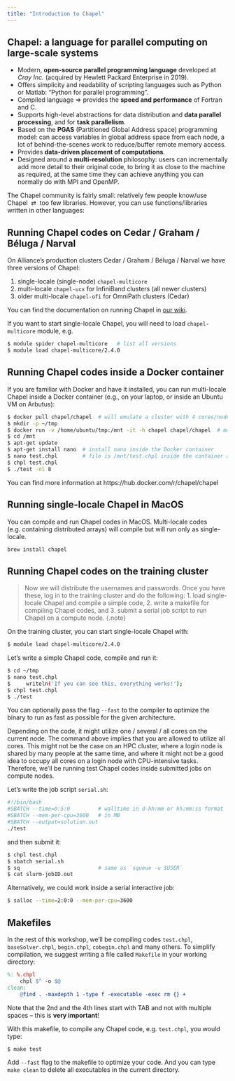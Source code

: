 ```yaml
---
title: "Introduction to Chapel"
---
```


<!-- as productive as Python -->
<!-- as fast as Fortran -->
<!-- as portable as C -->
<!-- as scalabale as MPI -->
<!-- as fun as your favourite programming language -->

<!-- - lower-level task parallelism: create one task to do this, another task to do this -->
<!-- - higher-level data parallelism: for all elements in my array, distribute them this way -->

<!-- - library of standard domain maps provided by chapel -->
<!-- - users can write their own domain maps -->

## Chapel: a language for parallel computing on large-scale systems

- Modern, **open-source parallel programming language** developed at _Cray Inc._ (acquired by Hewlett Packard
  Enterprise in 2019).
- Offers simplicity and readability of scripting languages such as Python or Matlab: "Python for parallel
  programming".
- Compiled language $\Rightarrow$ provides the **speed and performance** of Fortran and C.
- Supports high-level abstractions for data distribution and **data parallel processing**, and for **task
  parallelism**.
- Based on the **PGAS** (Partitioned Global Address space) programming model: can access variables in global
  address space from each node, a lot of behind-the-scenes work to reduce/buffer remote memory access.
- Provides **data-driven placement of computations**.
  <!-- - allow users to express parallel computations in a natural, almost intuitive, manner -->
- Designed around a **multi-resolution** philosophy: users can incrementally add more detail to their original
  code, to bring it as close to the machine as required, at the same time they can achieve anything you can
  normally do with MPI and OpenMP.




<!-- - has its source code stored in text files with the extension `.chpl` -->

The Chapel community is fairly small: relatively few people know/use Chapel &nbsp;⇄&nbsp; too few
libraries. However, you can use functions/libraries written in other languages:

<!-- 1. Direct calls will always be serial. -->
<!-- 1. High-level Chapel parallel libraries can use C/F90/etc libraries underneath. -->
<!-- 1. A slowly growing base of parallel Chapel libraries. -->

<!-- {{< figure src="/img/threeParts.png" width=800px >}} -->

<!-- You can find the slides [here](../../files/chapel.pdf). -->

<!-- {{<note>}} In "Task parallelism" we will try to go as far as we can today, and we will resume on Day 2 where -->
<!-- we left off. {{</note>}} -->

<!-- {{<note>}} Try to do all exercises in the lessons. The solutions are linked from the course's front page: -->
<!-- please try not to look at them while working on the problems. {{</note>}} -->

## Running Chapel codes on Cedar / Graham / Béluga / Narval

On Alliance's production clusters Cedar / Graham / Béluga / Narval we have three versions of Chapel:

1. single-locale (single-node) `chapel-multicore`
2. multi-locale `chapel-ucx` for InfiniBand clusters (all newer clusters)
3. older multi-locale `chapel-ofi` for OmniPath clusters (Cedar)

You can find the documentation on running Chapel in
[our wiki](https://docs.alliancecan.ca/wiki/Chapel){target="_blank"}.

If you want to start single-locale Chapel, you will need to load `chapel-multicore` module, e.g.

```sh
$ module spider chapel-multicore   # list all versions
$ module load chapel-multicore/2.4.0
```

<!-- Since multi-locale Chapel includes a parallel launcher for the right interconnect type, there is no single -->
<!-- Chapel module for all cluster architectures. -->

## Running Chapel codes inside a Docker container

If you are familiar with Docker and have it installed, you can run multi-locale Chapel inside a Docker
container (e.g., on your laptop, or inside an Ubuntu VM on Arbutus):

```sh
$ docker pull chapel/chapel  # will emulate a cluster with 4 cores/node
$ mkdir -p ~/tmp
$ docker run -v /home/ubuntu/tmp:/mnt -it -h chapel chapel/chapel  # map host's ~/tmp to container's /mnt
$ cd /mnt
$ apt-get update
$ apt-get install nano  # install nano inside the Docker container
$ nano test.chpl        # file is /mnt/test.chpl inside the container and ~ubuntu/tmp/test.chpl on the host VM
$ chpl test.chpl
$ ./test -nl 8
```

You can find more information at https://hub.docker.com/r/chapel/chapel

## Running single-locale Chapel in MacOS

You can compile and run Chapel codes in MacOS. Multi-locale codes (e.g. containing distributed arrays) will
compile but will run only as single-locale.

```sh
brew install chapel
```

## Running Chapel codes on the training cluster

> Now we will distribute the usernames and passwords. Once you have these, log in to the training
> cluster and do the following:
> 1. load single-locale Chapel and compile a simple code,
> 2. write a makefile for compiling Chapel codes, and
> 3. submit a serial job script to run Chapel on a compute node.
{.note}

<!-- Depending on where our training cluster is deployed, its Chapel setup might (or not) be different from the -->
<!-- production clusters. -->

On the training cluster, you can start single-locale Chapel with:

<!-- ```sh -->
<!-- $ module load arch/avx2 gcc/9.3.0 chapel-multicore -->
<!-- ``` -->

```sh
$ module load chapel-multicore/2.4.0
```

<!-- or -->
<!-- ```sh -->
<!-- source /project/def-sponsor00/shared/syncHPC/startSingleLocale.sh -->
<!-- ``` -->

Let's write a simple Chapel code, compile and run it:

```sh
$ cd ~/tmp
$ nano test.chpl
$     writeln('If you can see this, everything works!');
$ chpl test.chpl
$ ./test
```

You can optionally pass the flag `--fast` to the compiler to optimize the binary to run as fast as possible
for the given architecture.

<!-- Chapel was designed from scratch as a new programming language. It is an imperative language with its own
-->
<!-- syntax (with elements similar to C) that we must know before introducing the parallel programming -->
<!-- concepts. -->

<!-- In this lesson we will learn the basic elements and syntax of the language; then we will study **_task -->
<!-- parallelism_**, the first level of parallelism in Chapel, and finally we will use parallel data -->
<!-- structures and **_data parallelism_**, which is the higher level of abstraction, in parallel programming, -->
<!-- offered by Chapel. -->

Depending on the code, it might utilize one / several / all cores on the current node. The command above
implies that you are allowed to utilize all cores. This might not be the case on an HPC cluster, where a login
node is shared by many people at the same time, and where it might not be a good idea to occupy all cores on a
login node with CPU-intensive tasks. Therefore, we'll be running test Chapel codes inside submitted jobs on
compute nodes.

Let's write the job script `serial.sh`:

```sh
#!/bin/bash
#SBATCH --time=0:5:0         # walltime in d-hh:mm or hh:mm:ss format
#SBATCH --mem-per-cpu=3600   # in MB
#SBATCH --output=solution.out
./test
```

and then submit it:

```sh
$ chpl test.chpl
$ sbatch serial.sh
$ sq                         # same as `squeue -u $USER`
$ cat slurm-jobID.out
```

Alternatively, we could work inside a serial interactive job:

```sh
$ salloc --time=2:0:0 --mem-per-cpu=3600
```

<!-- Note that on the training cluster we have: -->

<!-- - the login node with 16 "p"-type cores and 32GB memory, -->
<!-- - 8 compute nodes with 16 "c"-type cores and 60GB memory each, for the total of 128 cores. -->

<!-- {{<note>}} -->
<!-- Even though each node effectively has 3GB of memory, we highly recommend to use `--mem-per-cpu=1000` (and -->
<!-- not more) throughout this workshop. Some memory is being used for the operating system, drivers, system -->
<!-- utilities, MPI buffers and the like. Unfortunately, unlike the production clusters, the training cluster does -->
<!-- not have safeguards when its nodes run out of memory, shutting down some system utilities and leading to -->
<!-- inability to run parallel jobs. The cluster will rebuild itself within few hours, but unfortunately asking for -->
<!-- too much memory might leave it unable to run parallel jobs during the workshop. -->
<!-- {{</note>}} -->

## Makefiles

In the rest of this workshop, we'll be compiling codes `test.chpl`, `baseSolver.chpl`, `begin.chpl`,
`cobegin.chpl` and many others. To simplify compilation, we suggest writing a file called `Makefile` in your
working directory:

```makefile
%: %.chpl
	chpl $^ -o $@
clean:
	@find . -maxdepth 1 -type f -executable -exec rm {} +
```

Note that the 2nd and the 4th lines start with TAB and not with multiple spaces -- this is **very important**!

With this makefile, to compile any Chapel code, e.g. `test.chpl`, you would type:

```sh
$ make test
```

Add `--fast` flag to the makefile to optimize your code. And you can type `make clean` to delete all
executables in the current directory.
